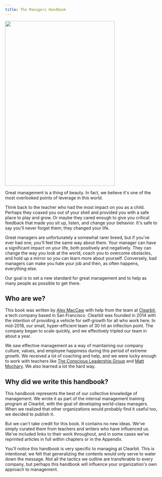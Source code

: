 ```yaml
---
title: The Managers Handbook
---
```



<div className="float-right ml-10 mb-10 rounded-md overflow-hidden shadow-sm">
  <Image src="/cover/cover-1720x2580px.png" width="360" height="540" />
</div>

Great management is a thing of beauty. In fact, we believe it's one of the most overlooked points of leverage in this world.

Think back to the teacher who had the most impact on you as a child. Perhaps they coaxed you out of your shell and provided you with a safe place to play and grow. Or maybe they cared enough to give you critical feedback that made you sit up, listen, and change your behavior. It's safe to say you'll never forget them; they changed your life.

Great managers are unfortunately a somewhat rarer breed, but if you’ve ever had one, you’ll feel the same way about them. Your manager can have a significant impact on your life, both positively and negatively. They can change the way you look at the world, coach you to overcome obstacles, and hold up a mirror so you can learn more about yourself. Conversely, bad managers can make you hate your job and then, as often happens, everything else.

Our goal is to set a new standard for great management and to help as many people as possible to get there.

## Who are we?

This book was written by [Alex MacCaw](http://alexmaccaw.com/) with help from the team at [Clearbit](http://clearbit.com/), a tech company based in San Francisco. Clearbit was founded in 2014 with the intention of providing a vehicle for self-growth for all who work here. In mid-2018, our small, hyper-efficient team of 30 hit an inflection point. The company began to scale quickly, and we effectively tripled our team in about a year.

We saw effective management as a way of maintaining our company culture, values, and employee happiness during this period of extreme growth. We received a lot of coaching and help, and we were lucky enough to work with teachers like [The Conscious Leadership Group](https://conscious.is/) and [Matt Mochary](http://www.mochary.com/). We also learned a lot the hard way.

## Why did we write this handbook?

This handbook represents the best of our collective knowledge of management. We wrote it as part of the internal management training program at Clearbit, with the goal of developing world-class managers. When we realized that other organizations would probably find it useful too, we decided to publish it.

But we can't take credit for this book. It contains no new ideas. We’ve simply curated them from teachers and writers who have influenced us. We’ve included links to their work throughout, and in some cases we’ve reprinted articles in full within chapters or in the Appendix.

You'll notice this handbook is very specific to managing at Clearbit. This is intentional; we felt that generalizing the contents would only serve to water down the message. Not all the tactics we outline are transferable to every company, but perhaps this handbook will influence your organization's own approach to management.